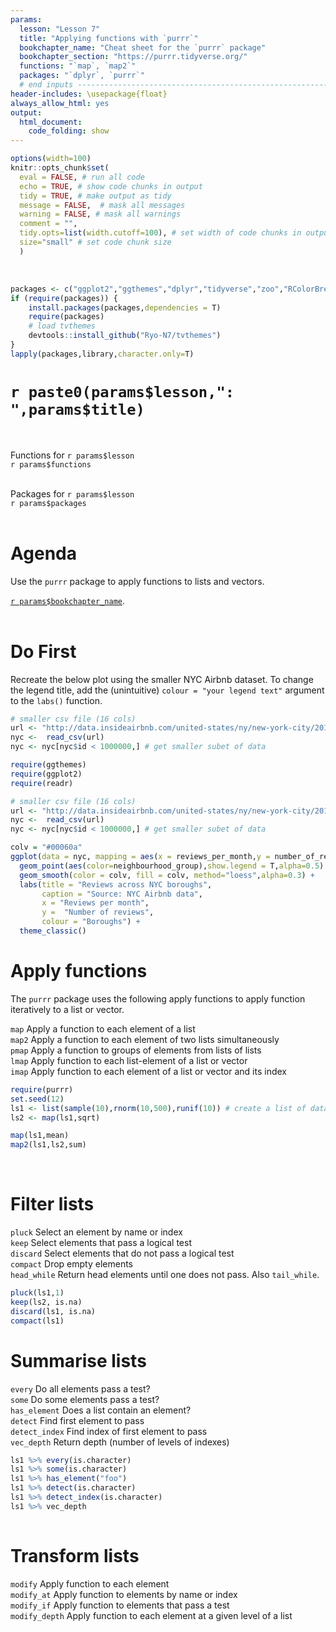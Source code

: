 ```yaml
---
params:
  lesson: "Lesson 7"
  title: "Applying functions with `purrr`"
  bookchapter_name: "Cheat sheet for the `purrr` package"    
  bookchapter_section: "https://purrr.tidyverse.org/"  
  functions: "`map`, `map2`"
  packages: "`dplyr`, `purrr`"      
  # end inputs ---------------------------------------------------------------
header-includes: \usepackage{float}
always_allow_html: yes
output:
  html_document:
    code_folding: show
---
```

  
```r
options(width=100)
knitr::opts_chunk$set(
  eval = FALSE, # run all code
  echo = TRUE, # show code chunks in output 
  tidy = TRUE, # make output as tidy
  message = FALSE,  # mask all messages
  warning = FALSE, # mask all warnings 
  comment = "",
  tidy.opts=list(width.cutoff=100), # set width of code chunks in output
  size="small" # set code chunk size
  )
```
\

<!-- install packages -->
```r
packages <- c("ggplot2","ggthemes","dplyr","tidyverse","zoo","RColorBrewer","viridis","plyr")   
if (require(packages)) {
    install.packages(packages,dependencies = T)
    require(packages)
    # load tvthemes
    devtools::install_github("Ryo-N7/tvthemes")
}
lapply(packages,library,character.only=T)  
```

<!-- ____________________________________________________________________________ -->
<!-- ____________________________________________________________________________ -->
<!-- ____________________________________________________________________________ -->
<!-- start body -->

# `r paste0(params$lesson,": ",params$title)`    
\  

Functions for `r params$lesson`  
`r params$functions`    
\    

Packages for `r params$lesson`          
`r params$packages`        
\    

# Agenda 

Use the `purrr` package to apply functions to lists and vectors.    

[`r params$bookchapter_name`](`r params$bookchapter_section`).      
\  

<!--  end yaml template------------------------------------------------------- -->  

# Do First    

Recreate the below plot using the smaller NYC Airbnb dataset. To change the legend title, add the (unintuitive) `colour = "your legend text"` argument to the `labs()` function.  

```r
# smaller csv file (16 cols)
url <- "http://data.insideairbnb.com/united-states/ny/new-york-city/2019-06-02/visualisations/listings.csv"
nyc <-  read_csv(url)
nyc <- nyc[nyc$id < 1000000,] # get smaller subet of data
```

```r
require(ggthemes)
require(ggplot2)
require(readr)

# smaller csv file (16 cols)
url <- "http://data.insideairbnb.com/united-states/ny/new-york-city/2019-06-02/visualisations/listings.csv"
nyc <-  read_csv(url)
nyc <- nyc[nyc$id < 1000000,] # get smaller subet of data

colv = "#00060a"
ggplot(data = nyc, mapping = aes(x = reviews_per_month,y = number_of_reviews)) +
  geom_point(aes(color=neighbourhood_group),show.legend = T,alpha=0.5) +
  geom_smooth(color = colv, fill = colv, method="loess",alpha=0.3) +
  labs(title = "Reviews across NYC boroughs",
       caption = "Source: NYC Airbnb data",
       x = "Reviews per month",
       y =  "Number of reviews",
       colour = "Boroughs") +
  theme_classic()

```

# Apply functions  

The `purrr` package uses the following apply functions to apply function iteratively to a list or vector.  

`map` Apply a function to each element of a list  
`map2` Apply a function to each element of two lists simultaneously  
`pmap` Apply a function to groups of elements from lists of lists  
`lmap` Apply function to each list-element of a list or vector    
`imap` Apply function to each element of a list or vector and its index  

```r
require(purrr)
set.seed(12)
ls1 <- list(sample(10),rnorm(10,500),runif(10)) # create a list of data
ls2 <- map(ls1,sqrt) 

map(ls1,mean)
map2(ls1,ls2,sum)

```
\  

# Filter lists 
`pluck` Select an element by name or index  
`keep` Select elements that pass a logical test   
`discard` Select elements that do not pass a logical test  
`compact` Drop empty elements  
`head_while` Return head elements until one does not pass. Also `tail_while`.   

```r
pluck(ls1,1)
keep(ls2, is.na)
discard(ls1, is.na)
compact(ls1)

```

# Summarise lists  

`every` Do all elements pass a test?   
`some` Do some elements pass a test?  
`has_element` Does a list contain an element?  
`detect` Find first element to pass  
`detect_index` Find index of first element to pass  
`vec_depth` Return depth (number of levels of indexes)  
  
```r
ls1 %>% every(is.character)
ls1 %>% some(is.character)
ls1 %>% has_element("foo")
ls1 %>% detect(is.character)
ls1 %>% detect_index(is.character)
ls1 %>% vec_depth
 
```

# Transform lists   

`modify` Apply function to each element  
`modify_at` Apply function to elements by name or index  
`modify_if` Apply function to elements that pass a test  
`modify_depth` Apply function to each element at a given level of a list  
```r

```

